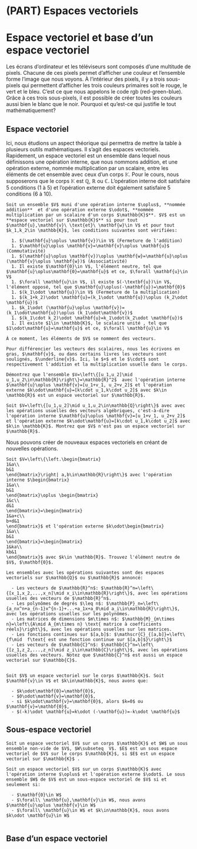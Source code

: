 # (PART) Espaces vectoriels {-}

# Espace vectoriel et base d'un espace vectoriel {#espace-vectoriel}

Les écrans d'ordinateur et les téléviseurs sont composés d'une multitude de pixels. Chacune de ces pixels permet d'afficher une couleur et l'ensemble forme l'image que nous voyons. À l'intérieur des pixels, il y a trois sous-pixels qui permettent d'afficher les trois couleurs primaires soit le rouge, le vert et le bleu. C'est ce que nous appelons le code rgb (red-green-blue). Grâce à ces trois sous-pixels, il est possible de créer toutes les couleurs aussi bien le blanc que le noir. Pourquoi et qu'est-ce qui justifie le tout mathématiquement?

## Espace vectoriel

Ici, nous étudions un aspect théorique qui permettra de mettre la table à plusieurs outils mathématiques. Il s'agit des espaces vectoriels. Rapidement, un espace vectoriel est un ensemble dans lequel nous définissons une opération interne, que nous nommons addition, et une opération externe, nommée multiplication par un scalaire, entre les éléments de cet ensemble avec ceux d'un corps $\mathbb{K}$. Pour le cours, nous supposerons que le corps $\mathbb{K}$ est $\mathbb{Q}$, $\mathbb{R}$ ou  $\mathbb{C}$. L'opération interne doit satisfaire $5$ conditions (1 à 5) et l'opération externe doit également satisfaire $5$ conditions (6 à 10). 

```definition
Soit un ensemble $V$ muni d'une opération interne $\oplus$, **nommée addition**  et d'une opération externe $\odot$, **nommée multiplication par un scalaire d'un corps $\mathbb{K}$**. $V$ est un **espace vectoriel sur $\mathbb{K}$** si pour tout $\mathbf{u},\mathbf{v}\ \text{et}\ \mathbf{w}\in V$ et pour tout $k_1,k_2\in \mathbb{K}$, les conditions suivantes sont vérifiées:

  1. $(\mathbf{u}\oplus \mathbf{v})\in V$ (Fermeture de l'addition)
  1. $\mathbf{u}\oplus \mathbf{v}=\mathbf{v}\oplus \mathbf{u}$ (Commutativité)
  1. $(\mathbf{u}\oplus \mathbf{v})\oplus \mathbf{w}=\mathbf{u}\oplus (\mathbf{v}\oplus \mathbf{w})$ (Associativité)
  1. Il existe $\mathbf{0}\in V$, l'élément neutre, tel que $\mathbf{u}\oplus\mathbf{0}=\mathbf{u}$ et ce, $\forall \mathbf{u}\in V$
  1. $\forall \mathbf{u}\in V$, il existe $(-\textbf{u})\in V$, l'élément opposé, tel que $\mathbf{u}\oplus(-\mathbf{u})=\mathbf{0}$
  1. $(k_1\odot \mathbf{u})\in V$ (Fermeture de la multiplication)
  1. $(k_1+k_2)\odot \mathbf{u}=(k_1\odot \mathbf{u})\oplus (k_2\odot \mathbf{u})$ 
  1. $k_1\odot (\mathbf{u}\oplus \mathbf{v})=(k_1\odot\mathbf{u})\oplus (k_1\odot\mathbf{v})$
  1. $(k_1\cdot k_2)\odot \mathbf{u}=k_1\odot(k_2\odot \mathbf{u})$
  1. Il existe $1\in \mathbb{K}$, le scalaire unité , tel que $1\odot\mathbf{u}=\mathbf{u}$ et ce, $\forall \mathbf{u}\in V$

À ce moment, les éléments de $V$ se nomment des vecteurs.
```

```remark
Pour différencier les vecteurs des scalaires, nous les écrivons en gras, $\mathbf{v}$, ou dans certains livres les vecteurs sont soulignés, $\underline{v}$. Ici, le $+$ et le $\cdot$ sont respectivement l'addition et la multiplication usuelle dans le corps.
```

```example
Démontrez que l'ensemble $V=\left\{[u_1,u_2]\mid u_1,u_2\in\mathbb{R}\right\}=\mathbb{R}^2$  avec l'opération interne $\mathbf{u}\oplus \mathbf{v}=[u_1+v_1, u_2+v_2]$ et l'opération externe $k\odot\mathbf{u}=[k\cdot u_1,k\cdot u_2]$ avec $k\in \mathbb{R}$ est un espace vectoriel sur $\mathbb{R}$.
```

```example
Soit $V=\left\{[u_1,u_2]\mid u_1,u_2\in\mathbb{Q}\right\}$ avec avec les opérations usuelles des vecteurs algébriques, c'est-à-dire l'opération interne $\mathbf{u}\oplus \mathbf{v}=[u_1+v_1, u_2+v_2]$ et l'opération externe $k\odot\mathbf{u}=[k\cdot u_1,k\cdot u_2]$ avec $k\in \mathbb{K}$. Montrez que $V$ n'est pas un espace vectoriel sur $\mathbb{R}$. 
```

Nous pouvons créer de nouveaux espaces vectoriels en créant de nouvelles opérations.

```example
Soit $V=\left\{\left.\begin{bmatrix}
1&a\\
b&1
\end{bmatrix}\right| a,b\in\mathbb{R}\right\}$ avec l'opération interne $\begin{bmatrix}
1&a\\
b&1
\end{bmatrix}\oplus \begin{bmatrix}
1&c\\
d&1
\end{bmatrix}=\begin{bmatrix}
1&a+c\\
b+d&1
\end{bmatrix}$ et l'opération externe $k\odot\begin{bmatrix}
1&a\\
b&1
\end{bmatrix}=\begin{bmatrix}
1&ka\\
kb&1
\end{bmatrix}$ avec $k\in \mathbb{R}$. Trouvez l'élément neutre de $V$, $\mathbf{0}$.
```

```theorem
Les ensembles avec les opérations suivantes sont des espaces vectoriels sur $\mathbb{Q}$ ou $\mathbb{R}$ annoncé:
  
  - Les vecteurs de $\mathbb{R}^n$: $\mathbb{R}^n=\left\{[x_1,x_2,...,x_n]\mid x_i\in\mathbb{R}\right\}$, avec les opérations usuelles des vecteurs de $\mathbb{R}^n$.
  - Les polynômes de degrés $\leq n$: $\mathbb{P}_n=\left\{a_nx^n+a_{n-1}x^{n-1}+...+a_1x+a_0\mid a_i\in\mathbb{R}\right\}$, avec les opérations usuelles sur les polynômes.
  - Les matrices de dimensions $m\times n$: $\mathbb{M}_{m\times n}=\left\{A\mid A_{m\times n} \text{ matrice à coefficients réels}\right\}$, avec les opérations usuelles sur les matrices.
  - Les fonctions continues sur $[a,b]$: $\mathscr{C}_{[a,b]}=\left\{f\mid  f\text{ est une fonction continue sur $[a,b]$}\right\}$
  - Les vecteurs de $\mathbb{C}^n$: $\mathbb{C}^n=\left\{[z_1,z_2,...,z_n]\mid z_i\in\mathbb{C}\right\}$, avec les opérations usuelles des vecteurs. Notez que $\mathbb{C}^n$ est aussi un espace vectoriel sur $\mathbb{C}$.


```

```theorem
Soit $V$ un espace vectoriel sur le corps $\mathbb{K}$. Soit $\mathbf{v}\in V$ et $k\in\mathbb{K}$, nous avons que:

  - $k\odot\mathbf{0}=\mathbf{0}$,
  - $0\odot\mathbf{v}=\mathbf{0}$,
  - si $k\odot\mathbf{v}=\mathbf{0}$, alors $k=0$ ou $\mathbf{v}=\mathbf{0}$,
  - $(-k)\odot \mathbf{u}=k\odot (-\mathbf{u})=-k\odot \mathbf{u}$

```

## Sous-espace vectoriel

```definition
Soit un espace vectoriel $V$ sur un corps $\mathbb{K}$ et $W$ un sous ensemble non-vide de $V$, $W\subseteq  V$. $E$ est un sous espace vectoriel de $V$ sur le corps $\mathbb{K}$, si $E$ est un espace vectoriel sur $\mathbb{K}$ .
```

```theorem
Soit un espace vectoriel $V$ sur un corps $\mathbb{K}$ avec l'opération interne $\oplus$ et l'opération externe $\odot$. Le sous ensemble $W$ de $V$ est un sous-espace vectoriel de $V$ si et seulement si:

  - $\mathbf{0}\in W$
  - $\forall\ \mathbf{u},\mathbf{v}\in W$, nous avons $\mathbf{u}\oplus \mathbf{v}\in W$ 
  - $\forall\ \mathbf{u}\in W$ et $k\in\mathbb{K}$, nous avons  $k\odot \mathbf{u}\in W$


```

## Base d'un espace vectoriel




